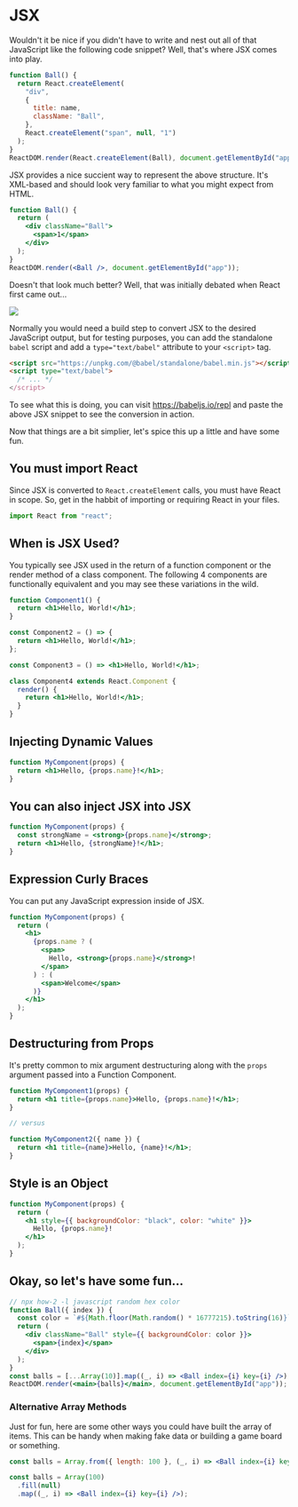 # JSX

Wouldn't it be nice if you didn't have to write and nest out all of that JavaScript like the following code snippet? Well, that's where JSX comes into play.

```jsx
function Ball() {
  return React.createElement(
    "div",
    {
      title: name,
      className: "Ball",
    },
    React.createElement("span", null, "1")
  );
}
ReactDOM.render(React.createElement(Ball), document.getElementById("app"));
```

JSX provides a nice succient way to represent the above structure. It's XML-based and should look very familiar to what you might expect from HTML.

```jsx
function Ball() {
  return (
    <div className="Ball">
      <span>1</span>
    </div>
  );
}
ReactDOM.render(<Ball />, document.getElementById("app"));
```

Doesn't that look much better? Well, that was initially debated when React first came out...

![](./images/iamdeveloper-jsx.png)

Normally you would need a build step to convert JSX to the desired JavaScript output,
but for testing purposes, you can add the standalone `babel` script and add a `type="text/babel"` attribute to your `<script>` tag.

```html
<script src="https://unpkg.com/@babel/standalone/babel.min.js"></script>
<script type="text/babel">
  /* ... */
</script>
```

To see what this is doing, you can visit https://babeljs.io/repl and paste the above JSX snippet to see the conversion in action.

Now that things are a bit simplier, let's spice this up a little and have some fun.

## You must import React

Since JSX is converted to `React.createElement` calls, you must have React in scope. So, get in the habbit of importing or requiring React in your files.

```javascript
import React from "react";
```

## When is JSX Used?

You typically see JSX used in the return of a function component or the render method of a class component.
The following 4 components are functionally equivalent and you may see these variations in the wild.

```jsx
function Component1() {
  return <h1>Hello, World!</h1>;
}

const Component2 = () => {
  return <h1>Hello, World!</h1>;
};

const Component3 = () => <h1>Hello, World!</h1>;

class Component4 extends React.Component {
  render() {
    return <h1>Hello, World!</h1>;
  }
}
```

## Injecting Dynamic Values

```jsx
function MyComponent(props) {
  return <h1>Hello, {props.name}!</h1>;
}
```

## You can also inject JSX into JSX

```jsx
function MyComponent(props) {
  const strongName = <strong>{props.name}</strong>;
  return <h1>Hello, {strongName}!</h1>;
}
```

## Expression Curly Braces

You can put any JavaScript expression inside of JSX.

```jsx
function MyComponent(props) {
  return (
    <h1>
      {props.name ? (
        <span>
          Hello, <strong>{props.name}</strong>!
        </span>
      ) : (
        <span>Welcome</span>
      )}
    </h1>
  );
}
```

## Destructuring from Props

It's pretty common to mix argument destructuring along with the `props` argument passed into a Function Component.

```jsx
function MyComponent1(props) {
  return <h1 title={props.name}>Hello, {props.name}!</h1>;
}

// versus

function MyComponent2({ name }) {
  return <h1 title={name}>Hello, {name}!</h1>;
}
```

## Style is an Object

```jsx
function MyComponent(props) {
  return (
    <h1 style={{ backgroundColor: "black", color: "white" }}>
      Hello, {props.name}!
    </h1>
  );
}
```

## Okay, so let's have some fun...

```jsx
// npx how-2 -l javascript random hex color
function Ball({ index }) {
  const color = `#${Math.floor(Math.random() * 16777215).toString(16)}`;
  return (
    <div className="Ball" style={{ backgroundColor: color }}>
      <span>{index}</span>
    </div>
  );
}
const balls = [...Array(10)].map((_, i) => <Ball index={i} key={i} />);
ReactDOM.render(<main>{balls}</main>, document.getElementById("app"));
```

### Alternative Array Methods

Just for fun, here are some other ways you could have built the array of items. This can be handy when making fake data or building a game board or something.

```jsx
const balls = Array.from({ length: 100 }, (_, i) => <Ball index={i} key={i} />);
```

```jsx
const balls = Array(100)
  .fill(null)
  .map((_, i) => <Ball index={i} key={i} />);
```

<!-- TODO
NOTE: Fill out more gaps from https://reactjs.org/docs/jsx-in-depth.html
https://gist.github.com/delibytes/5b4f480427b9e7a923f7a313e58aaca8
https://frontarm.com/james-k-nelson/jsx-live-cheatsheet/
-->

<!-- TODO
## Spreading props

```jsx
```

## Comments

```jsx
```

## JSX Prevents XSS

```jsx
```

## Fragments

```

```

## Conditional Rendering

```

```

## Dot Notation

## Capitalize Custom Components
-->
